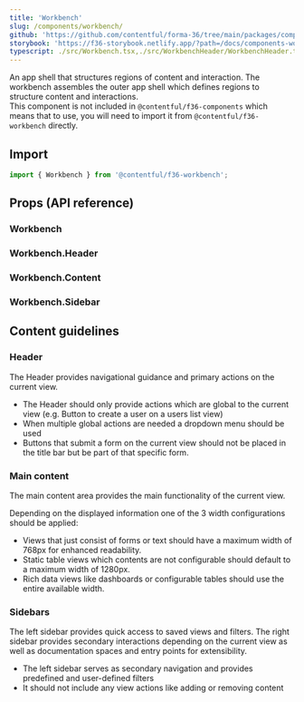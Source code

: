 ```yaml
---
title: 'Workbench'
slug: /components/workbench/
github: 'https://github.com/contentful/forma-36/tree/main/packages/components/workbench'
storybook: 'https://f36-storybook.netlify.app/?path=/docs/components-workbench--basic'
typescript: ./src/Workbench.tsx,./src/WorkbenchHeader/WorkbenchHeader.tsx,./src/WorkbenchContent/WorkbenchContent.tsx,./src/WorkbenchSidebar/WorkbenchSidebar.tsx
---
```


An app shell that structures regions of content and interaction.
The workbench assembles the outer app shell which defines regions to structure content and interactions.  
This component is not included in `@contentful/f36-components`
which means that to use, you will need to import it from `@contentful/f36-workbench` directly.

## Import

```js static=true
import { Workbench } from '@contentful/f36-workbench';
```

## Props (API reference)

### Workbench

<PropsTable of="Workbench" />

### Workbench.Header

<PropsTable of="WorkbenchHeader" />

### Workbench.Content

<PropsTable of="WorkbenchContent" />

### Workbench.Sidebar

<PropsTable of="WorkbenchSidebar" />

## Content guidelines

### Header

The Header provides navigational guidance and primary actions on the current view.

- The Header should only provide actions which are global to the current view (e.g. Button to create a user on a users list view)
- When multiple global actions are needed a dropdown menu should be used
- Buttons that submit a form on the current view should not be placed in the title bar but be part of that specific form.

### Main content

The main content area provides the main functionality of the current view.

Depending on the displayed information one of the 3 width configurations should be applied:

- Views that just consist of forms or text should have a maximum width of 768px for enhanced readability.
- Static table views which contents are not configurable should default to a maximum width of 1280px.
- Rich data views like dashboards or configurable tables should use the entire available width.

### Sidebars

The left sidebar provides quick access to saved views and filters.
The right sidebar provides secondary interactions depending on the current view as well as documentation spaces and entry points for extensibility.

- The left sidebar serves as secondary navigation and provides predefined and user-defined filters
- It should not include any view actions like adding or removing content
